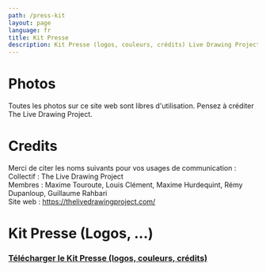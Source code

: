 ```yaml
---
path: /press-kit
layout: page
language: fr
title: Kit Presse
description: Kit Presse (logos, couleurs, crédits) Live Drawing Project
---
```


# Photos

Toutes les photos sur ce site web sont libres d'utilisation. Pensez à créditer The Live Drawing Project.


# Credits 

Merci de citer les noms suivants pour vos usages de communication :  
Collectif : The Live Drawing Project  
Membres : Maxime Touroute, Louis Clément, Maxime Hurdequint, Rémy Dupanloup, Guillaume Rahbari  
Site web : https://thelivedrawingproject.com/  


# Kit Presse (Logos, ...)

### [Télécharger le Kit Presse (logos, couleurs, crédits)](./../gallery/LiveDrawingPressKit.zip)

